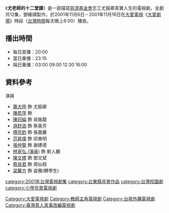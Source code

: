 {{電視節目信息框
| 名稱       = 尤老師的十二堂課
| 圖片       = 
| 類型       = 大愛真實人生劇場
| 導演       = 
| 編劇       = 
| 演出       = 參見演員列表
| 製作人     = 鄧維順
| 監製     = 侯旨玲
| 片頭曲     = 
| 片尾曲     = 
| 國家       = {{ROC-TW}}
| 語言       = [[國語|國語]]
| 集數       = 12集
| 每集長     = 分鐘
| 製作單位   = 
| 電視台     = [[大愛電視|大愛電視]]
| 播出國家   = {{TWN}}
| 開始       = 2001年11月6日
| 結束       = 2001年11月16日
}}
《'''尤老師的十二堂課'''》是一部描寫[[慈濟基金會|慈濟基金會]]志工尤振卿真實人生的電視劇，全劇共12集，鄧維順製作，於2001年11月6日－2001年11月16日在[[大愛電視|大愛電視]]《[[大愛劇場|大愛劇場]]》時段（[[台灣時間|台灣時間]]每天晚上8:00）播放。

==播出時間==
*每日首播：20:00
*當日重播：23:15
*隔日重播：03:00 09:00 12:30 16:00
==資料參考==
演員
*[[蕭大陸|蕭大陸]] 飾 尤振卿
*[[陳若萍|陳若萍]] 飾 
*[[陳冠綸|陳冠綸]] 飾 吳銘龍
*[[游舒涵|游舒涵]] 飾 蔡美芳
*[[傅亮鈞|傅亮鈞]] 飾 張嘉慶
*[[范昇偉|范昇偉]] 飾 邱東明
*[[張仲賢|張仲賢]] 飾 謝建德
*[[林家弘_(演員)|林家弘 (演員)]] 飾 劉人鵬
*[[陳文標|陳文標]] 飾 鄧文斌
*[[蔡良君|蔡良君]] 飾 周仙枝
*[[梁馨方|梁馨方]] 飾 姿雅(轉學生)
 


{{電視節目的變遷
|電視台=[[大愛電視台|大愛電視台]]
|播放檔次=八點檔（每天晚上8:00）節目
|節目名稱='''尤老師的第十二堂課''' <br />2001年11月6日－2001年11月16日
|上一節目=[[礦工女兒|礦工女兒]] <br />2001年9月22日－2001年11月5日
|下一節目=[[再愛一次|再愛一次]] <br />2001年11月18日－2001年12月8日
}}
{{電視節目的變遷
|電視台=[[大愛電視台|大愛電視台]]
|播放檔次=大愛週日劇場（每周日下午13:30）節目
|節目名稱='''尤老師的十二堂課''' <br />2006年12月10日與2006年12月17日
|上一節目=[[心開福就來|心開福就來]] <br />2006年12月3日
|下一節目=[[阿娥的命運_(大愛劇場)|阿娥的命運]] <br />2006年12月24日與2006年12月31日
}}
{{電視節目的變遷
|電視台=[[大愛電視台|大愛電視台]]
|播放檔次=大愛真善美劇場（週一至周五下午14:25）節目
|節目名稱='''尤老師的十二堂課''' <br />2009年3月23日－2009年4月7日
|上一節目=[[礦工女兒|礦工女兒]] <br />2009年2月17日－2009年3月20日
|下一節目=[[回家系列-守在轉角的希望|回家系列-守在轉角的希望]] <br />2009年4月8日－2009年4月14日
}}
{{電視節目的變遷
|電視台=[[大愛電視台|大愛電視台]]
|播放檔次=大愛真善美劇場（週一至周五下午14:25）節目
|節目名稱='''尤老師的十二堂課''' <br />2009年10月1日－2009年10月16日
|上一節目=[[背影_(大愛劇場)|背影]] <br />2009年9月17日－2009年9月30日
|下一節目=[[長情劇展-曙光|長情劇展-曙光]] <br />2009年4月8日－2009年10月24日
}}

{{大愛劇場}}
[[Category:大愛電視劇|Category:大愛電視劇]]
[[category:2001年台灣電視劇集|category:2001年台灣電視劇集]]
[[category:台東縣背景作品|category:台東縣背景作品]]
[[category:台灣校園劇|category:台灣校園劇]]
[[category:小學背景電視劇|category:小學背景電視劇]]
[[Category:教師主角電視劇|Category:教師主角電視劇]]
[[Category:台視外購電視劇|Category:台視外購電視劇]]
[[Category:臺灣真人真事改編電視劇|Category:臺灣真人真事改編電視劇]]
